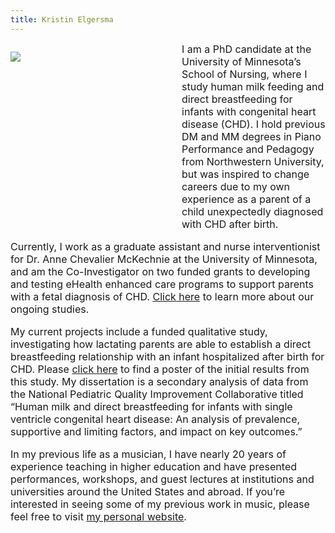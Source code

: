```yaml
---
title: Kristin Elgersma
---
```


<div style= "float : left; position : relative; top: 0px; width : 250px; height : 300px; padding-right: 24px; margin-bottom : 0px">
![](./elgersma headshot.jpg)

</div>

<font size = "3"> 
I am a PhD candidate at the University of Minnesota's School of Nursing, where I study human milk feeding and direct breastfeeding for infants with congenital heart disease (CHD). I hold previous DM and MM degrees in Piano Performance and Pedagogy from Northwestern University, but was inspired to change careers due to my own experience as a parent of a child unexpectedly diagnosed with CHD after birth. 

Currently, I work as a graduate assistant and nurse interventionist for Dr. Anne Chevalier McKechnie at the University of Minnesota, and am the Co-Investigator on two funded grants to developing and testing eHealth enhanced care programs to support parents with a fetal diagnosis of CHD.  [Click here](https://nursing.umn.edu/research/research-projects/preparing-heart-and-mind) to learn more about our ongoing studies.  

My current projects include a funded qualitative study, investigating how lactating parents are able to establish a direct breastfeeding relationship with an infant hospitalized after birth for CHD. Please [click here](XXX) to find a poster of the initial results from this study. My dissertation is a secondary analysis of data from the National Pediatric Quality Improvement Collaborative titled "Human milk and direct breastfeeding for infants with single ventricle congenital heart disease: An analysis of prevalence, supportive and limiting factors, and impact on key outcomes." 

In my previous life as a musician, I have nearly 20 years of experience teaching in higher education and have presented performances, workshops, and guest lectures at institutions and universities around the United States and abroad. If you're interested in seeing some of my previous work in music, please feel free to visit [my personal website](https://www.kristinelgersma.com/).

</font>  
  
